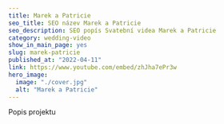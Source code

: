 ---
title: Marek a Patricie
seo_title: SEO název Marek a Patricie
seo_description: SEO popís Svatební videa Marek a Patricie
category: wedding-video
show_in_main_page: yes
slug: marek-patricie
published_at: "2022-04-11"
link: https://www.youtube.com/embed/zhJha7ePr3w
hero_image:
  image: "./cover.jpg"
  alt: "Marek a Patricie"
---
Popis projektu

